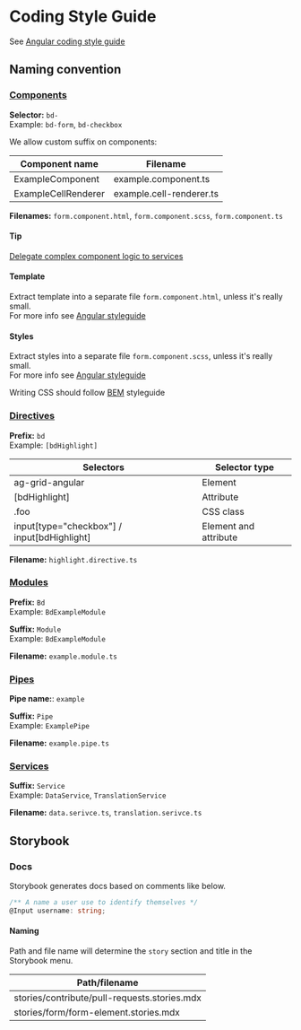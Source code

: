 
<Meta />

# Coding Style Guide

See [Angular coding style guide](https://angular.io/guide/styleguide#angular-coding-style-guide)

## Naming convention

### [Components](https://angular.io/guide/styleguide#components)

**Selector:** `bd-`  
Example: `bd-form`, `bd-checkbox`

We allow custom suffix on components:

| Component name      | Filename                 |
| ------------------- | ------------------------ |
| ExampleComponent    | example.component.ts     |
| ExampleCellRenderer | example.cell-renderer.ts |

**Filenames:** `form.component.html`, `form.component.scss`, `form.component.ts`

#### Tip

[Delegate complex component logic to services](https://angular.io/guide/styleguide#delegate-complex-component-logic-to-services)

#### Template

Extract template into a separate file `form.component.html`, unless it's really small.  
For more info see [Angular styleguide](https://angular.io/guide/styleguide#extract-templates-and-styles-to-their-own-files)

#### Styles

Extract styles into a separate file `form.component.scss`, unless it's really small.  
For more info see [Angular styleguide](https://angular.io/guide/styleguide#extract-templates-and-styles-to-their-own-files)

Writing CSS should follow [BEM](http://getbem.com/naming/) styleguide

### [Directives](https://angular.io/guide/styleguide#directives)

**Prefix:** `bd`  
Example: `[bdHighlight]`

| Selectors                                   | Selector type         |
| ------------------------------------------- | --------------------- |
| ag-grid-angular                             | Element               |
| [bdHighlight]                               | Attribute             |
| .foo                                        | CSS class             |
| input[type="checkbox"] / input[bdHighlight] | Element and attribute |

**Filename:** `highlight.directive.ts`

### [Modules](https://angular.io/guide/styleguide#angular-ngmodule-names)

**Prefix:** `Bd`  
Example: `BdExampleModule`

**Suffix:** `Module`  
Example: `BdExampleModule`

**Filename:** `example.module.ts`

### [Pipes](https://angular.io/guide/styleguide#pipe-names)

**Pipe name:**: `example`

**Suffix:** `Pipe`  
Example: `ExamplePipe`

**Filename:** `example.pipe.ts`

### [Services](https://angular.io/guide/styleguide#services)

**Suffix:** `Service`  
Example: `DataService`, `TranslationService`

**Filename:** `data.serivce.ts`, `translation.serivce.ts`

## Storybook

### Docs

Storybook generates docs based on comments like below.

```ts
/** A name a user use to identify themselves */
@Input username: string;
```

#### Naming

Path and file name will determine the `story` section and title in the Storybook menu.

| Path/filename                                |
| -------------------------------------------- |
| stories/contribute/pull-requests.stories.mdx |
| stories/form/form-element.stories.mdx        |
